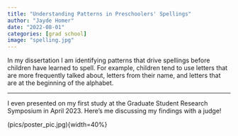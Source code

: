 ```yaml
---
title: "Understanding Patterns in Preschoolers' Spellings"
author: "Jayde Homer"
date: "2022-08-01"
categories: [grad school]
image: "spelling.jpg"
---
```


In my dissertation I am identifying patterns that drive spellings before children have learned to spell. For example, children tend to use letters that are more frequently talked about, letters from their name, and letters that are at the beginning of the alphabet.

---

I even presented on my first study at the Graduate Student Research Symposium in April 2023. Here's me discussing my findings with a judge!

(pics/poster_pic.jpg){width=40%}
